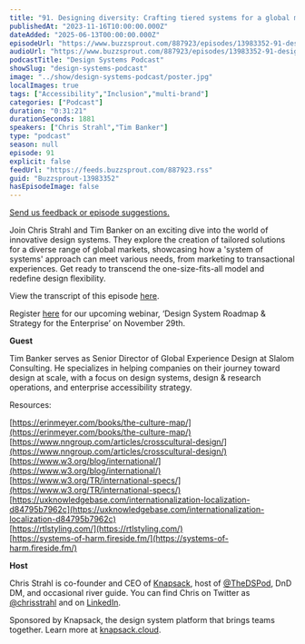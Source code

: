 ```yaml
---
title: "91. Designing diversity: Crafting tiered systems for a global market with Tim Banker at Slalom Consulting"
publishedAt: "2023-11-16T10:00:00.000Z"
dateAdded: "2025-06-13T00:00:00.000Z"
episodeUrl: "https://www.buzzsprout.com/887923/episodes/13983352-91-designing-diversity-crafting-tiered-systems-for-a-global-market-with-tim-banker-at-slalom-consulting.mp3"
audioUrl: "https://www.buzzsprout.com/887923/episodes/13983352-91-designing-diversity-crafting-tiered-systems-for-a-global-market-with-tim-banker-at-slalom-consulting.mp3"
podcastTitle: "Design Systems Podcast"
showSlug: "design-systems-podcast"
image: "../show/design-systems-podcast/poster.jpg"
localImages: true
tags: ["Accessibility","Inclusion","multi-brand"]
categories: ["Podcast"]
duration: "0:31:21"
durationSeconds: 1881
speakers: ["Chris Strahl","Tim Banker"]
type: "podcast"
season: null
episode: 91
explicit: false
feedUrl: "https://feeds.buzzsprout.com/887923.rss"
guid: "Buzzsprout-13983352"
hasEpisodeImage: false
---
```

[Send us feedback or episode suggestions.](https://www.buzzsprout.com/twilio/text_messages/887923/open_sms)

Join Chris Strahl and Tim Banker on an exciting dive into the world of innovative design systems. They explore the creation of tailored solutions for a diverse range of global markets, showcasing how a 'system of systems' approach can meet various needs, from marketing to transactional experiences. Get ready to transcend the one-size-fits-all model and redefine design flexibility.

View the transcript of this episode [here](https://docs.google.com/document/d/1MkGoIg3wKvFngHQ149YWRGID5RZNglse/edit).

Register [here](https://knapsack-cloud.zoom.us/webinar/register/WN_QBEWtAfSQ9WWy_AGaW086w#/registration) for our upcoming webinar, ‘Design System Roadmap & Strategy for the Enterprise’ on November 29th. 

**Guest**

Tim Banker serves as Senior Director of Global Experience Design at Slalom Consulting. He specializes in helping companies on their journey toward design at scale, with a focus on design systems, design & research operations, and enterprise accessibility strategy.

Resources:

[https://erinmeyer.com/books/the-culture-map/](https://erinmeyer.com/books/the-culture-map/)  
[https://www.nngroup.com/articles/crosscultural-design/](https://www.nngroup.com/articles/crosscultural-design/)  
[https://www.w3.org/blog/international/](https://www.w3.org/blog/international/)  
[https://www.w3.org/TR/international-specs/](https://www.w3.org/TR/international-specs/)  
[https://uxknowledgebase.com/internationalization-localization-d84795b7962c](https://uxknowledgebase.com/internationalization-localization-d84795b7962c)  
[https://rtlstyling.com/](https://rtlstyling.com/)  
[https://systems-of-harm.fireside.fm/](https://systems-of-harm.fireside.fm/)

**Host**

Chris Strahl is co-founder and CEO of [Knapsack](https://www.knapsack.cloud/), host of [@TheDSPod](https://twitter.com/thedspod), DnD DM, and occasional river guide. You can find Chris on Twitter as [@chrisstrahl](https://twitter.com/chrisstrahl) and on [LinkedIn](https://www.linkedin.com/in/chrisstrahl/).

Sponsored by Knapsack, the design system platform that brings teams together. Learn more at [knapsack.cloud](https://www.knapsack.cloud/?utm_source=podcast).
